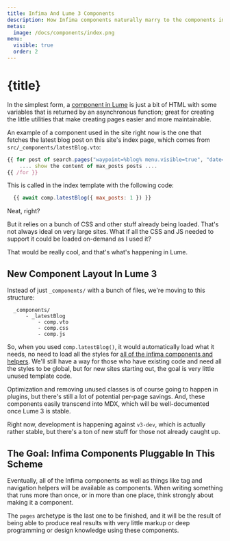 ```yaml
---
title: Infima And Lume 3 Components
description: How Infima components naturally marry to the components in Lume 3.
metas:
  image: /docs/components/index.png
menu:
  visible: true
  order: 2
---
```


# {title}

In the simplest form, a [component in Lume][1] is just a bit of 
HTML with some variables that is returned by an asynchronous 
function; great for creating the little utilities that make
creating pages easier and more maintainable.

An example of a component used in the site right now is the one
that fetches the latest blog post on this site's index page, 
which comes from `src/_components/latestBlog.vto`:

```js
{{ for post of search.pages("waypoint=%blog% menu.visible=true", "date=desc", (max_posts || 1)) }}
    .... show the content of max_posts posts ....
{{ /for }}
```

This is called in the index template with the following code:

```js
  {{ await comp.latestBlog({ max_posts: 1 }) }}
```

Neat, right?

But it relies on a bunch of CSS and other stuff already being loaded. That's not always
ideal on very large sites. What if all the CSS and JS needed to support it could be loaded
on-demand as I used it?

That would be really cool, and that's what's happening in Lume.

## New Component Layout In Lume 3

Instead of just `_components/` with a bunch of files, we're moving to this structure:

```
  _components/
      - _latestBlog
          - comp.vto
          - comp.css
          - comp.js
```

So, when you used `comp.latestBlog()`, it would automatically load what it
needs, no need to load all the styles for [all of the infima components and 
helpers][2]. We'll still have a way for those who have existing code and 
need all the styles to be global, but for new sites starting out, the goal 
is very little unused template code.

Optimization and removing unused classes is of course going to happen in 
plugins, but there's still a lot of potential per-page savings. And, these
components easily transcend into MDX, which will be well-documented once
Lume 3 is stable.

Right now, development is happening against `v3-dev`, which is actually 
rather stable, but there's a ton of new stuff for those not already caught 
up.

## The Goal: Infima Components Pluggable In This Scheme

Eventually, all of the Infima components as well as things like tag 
and navigation helpers will be available as components. When writing
something that runs more than once, or in more than one place, think
strongly about making it a component. 

The `pages` archetype is the last one to be finished, and it will be the 
result of being able to produce real results with very little markup or
deep programming or design knowledge using these components. 
 
  [1]: https://lume.land/docs/core/components/
  [2]: /features/#components
